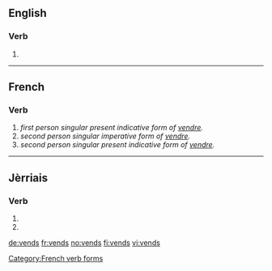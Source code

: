 ==English==

===Verb===
{{head|en}}

# {{en-third-person singular of|vend}}

----

==French==

===Verb===
{{head|fr}}

# ''first person singular present indicative form of [[vendre]].''
# ''second person singular imperative form of [[vendre]].''
# ''second person singular present indicative form of [[vendre]].''

[[Category:French verb forms]]

----

==Jèrriais==

===Verb===
{{roa-jer-verb-form}}

# {{conjugation of|vendre||1|s|pres|ind|lang=roa-jer}}
# {{conjugation of|vendre||2|s|pres|ind|lang=roa-jer}}

[[de:vends]]
[[fr:vends]]
[[no:vends]]
[[fi:vends]]
[[vi:vends]]